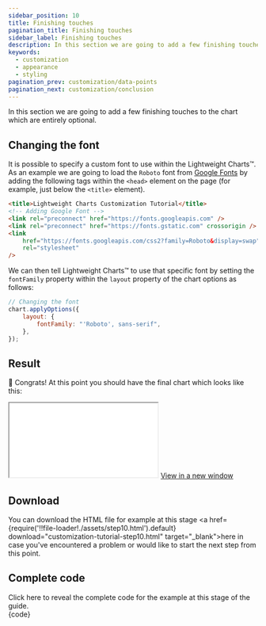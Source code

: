 ```yaml
---
sidebar_position: 10
title: Finishing touches
pagination_title: Finishing touches
sidebar_label: Finishing touches
description: In this section we are going to add a few finishing touches to the chart which are entirely optional.
keywords:
  - customization
  - appearance
  - styling
pagination_prev: customization/data-points
pagination_next: customization/conclusion
---
```



<IterativeGuideWarning/>

In this section we are going to add a few finishing touches to the chart which are entirely optional.

## Changing the font

It is possible to specify a custom font to use within the Lightweight Charts™. As an example we are going to load the `Roboto` font from [Google Fonts](https://fonts.google.com/) by adding the following tags within the `<head>` element on the page (for example, just below the `<title>` element).

```html
<title>Lightweight Charts Customization Tutorial</title>
<!-- Adding Google Font -->
<link rel="preconnect" href="https://fonts.googleapis.com" />
<link rel="preconnect" href="https://fonts.gstatic.com" crossorigin />
<link
    href="https://fonts.googleapis.com/css2?family=Roboto&display=swap"
    rel="stylesheet"
/>
```

We can then tell Lightweight Charts™ to use that specific font by setting the `fontFamily` property within the `layout` property of the chart options as follows:

```js
// Changing the font
chart.applyOptions({
    layout: {
        fontFamily: "'Roboto', sans-serif",
    },
});
```

## Result

🎉 Congrats! At this point you should have the final chart which looks like this:

<iframe
    className="standalone-iframe"
    src={require('!!file-loader!./assets/step10.html').default}
></iframe>
<a href={require('!!file-loader!./assets/step10.html').default} target="\_blank">
    View in a new window
</a>

## Download

You can download the HTML file for example at this stage <a href={require('!!file-loader!./assets/step10.html').default} download="customization-tutorial-step10.html" target="\_blank">here</a> in case you've encountered a problem or would like to start the next step from this point.

## Complete code


<InstantDetails>
<summary>
Click here to reveal the complete code for the example at this stage of the guide.
</summary>
<CodeBlock className="language-html">{code}</CodeBlock>
</InstantDetails>
